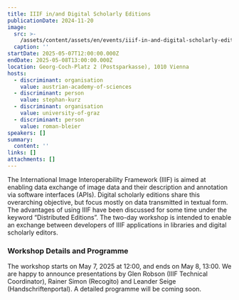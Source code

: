 ```yaml
---
title: IIIF in/and Digital Scholarly Editions
publicationDate: 2024-11-20
image:
  src: >-
    /assets/content/assets/en/events/iiif-in-and-digital-scholarly-editions/image/src.png
  caption: ''
startDate: 2025-05-07T12:00:00.000Z
endDate: 2025-05-08T13:00:00.000Z
location: Georg-Coch-Platz 2 (Postsparkasse), 1010 Vienna
hosts:
  - discriminant: organisation
    value: austrian-academy-of-sciences
  - discriminant: person
    value: stephan-kurz
  - discriminant: organisation
    value: university-of-graz
  - discriminant: person
    value: roman-bleier
speakers: []
summary:
  content: ''
links: []
attachments: []
---
```

The International Image Interoperability Framework (IIIF) is aimed at enabling data exchange of image data and their description and annotation via software interfaces (APIs). Digital scholarly editions share this overarching objective, but focus mostly on data transmitted in textual form. The advantages of using IIIF have been discussed for some time under the keyword “Distributed Editions”. The two-day workshop is intended to enable an exchange between developers of IIIF applications in libraries and digital scholarly editors.

### Workshop Details and Programme

The workshop starts on May 7, 2025 at 12:00, and ends on May 8, 13:00. We are happy to announce presentations by Glen Robson (IIIF Technical Coordinator), Rainer Simon (Recogito) and Leander Seige (Handschriftenportal). A detailed programme will be coming soon.
